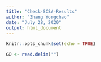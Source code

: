 ```yaml
---
title: "Check-SCSA-Results"
author: "Zhang Yongchao"
date: "July 28, 2020"
output: html_document
---
```


```r
knitr::opts_chunk$set(echo = TRUE)
```

```r
GO <- read.delim("")
```

